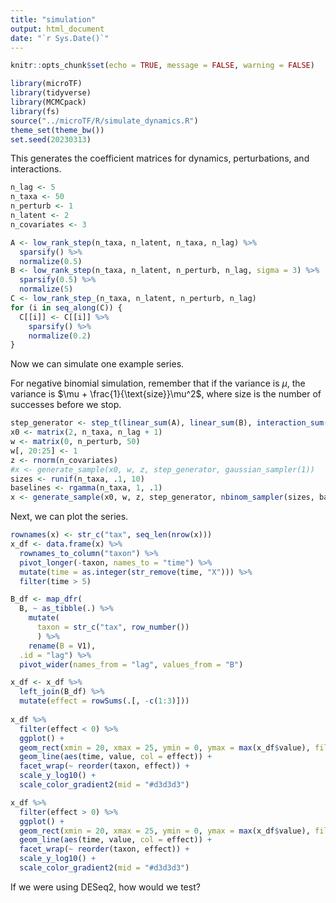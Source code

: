 ```yaml
---
title: "simulation"
output: html_document
date: "`r Sys.Date()`"
---
```


```r
knitr::opts_chunk$set(echo = TRUE, message = FALSE, warning = FALSE)
```

```r
library(microTF)
library(tidyverse)
library(MCMCpack)
library(fs)
source("../microTF/R/simulate_dynamics.R")
theme_set(theme_bw())
set.seed(20230313)
```

This generates the coefficient matrices for dynamics, perturbations, and
interactions.

```r
n_lag <- 5
n_taxa <- 50
n_perturb <- 1
n_latent <- 2
n_covariates <- 3

A <- low_rank_step(n_taxa, n_latent, n_taxa, n_lag) %>%
  sparsify() %>%
  normalize(0.5)
B <- low_rank_step(n_taxa, n_latent, n_perturb, n_lag, sigma = 3) %>%
  sparsify(0.5) %>%
  normalize(5)
C <- low_rank_step_(n_taxa, n_latent, n_perturb, n_lag)
for (i in seq_along(C)) {
  C[[i]] <- C[[i]] %>%
    sparsify() %>%
    normalize(0.2)
}
```

Now we can simulate one example series.

For negative binomial simulation, remember that if the variance is $\mu$, the
variance is $\mu + \frac{1}{\text{size}}\mu^2$, where $\text{size}$ is the
number of successes before we stop.

```r
step_generator <- step_t(linear_sum(A), linear_sum(B), interaction_sum(C))
x0 <- matrix(2, n_taxa, n_lag + 1)
w <- matrix(0, n_perturb, 50)
w[, 20:25] <- 1
z <- rnorm(n_covariates)
#x <- generate_sample(x0, w, z, step_generator, gaussian_sampler(1))
sizes <- runif(n_taxa, .1, 10)
baselines <- rgamma(n_taxa, 1, .1)
x <- generate_sample(x0, w, z, step_generator, nbinom_sampler(sizes, baselines))
```

Next, we can plot the series.

```r
rownames(x) <- str_c("tax", seq_len(nrow(x)))
x_df <- data.frame(x) %>%
  rownames_to_column("taxon") %>%
  pivot_longer(-taxon, names_to = "time") %>%
  mutate(time = as.integer(str_remove(time, "X"))) %>%
  filter(time > 5)

B_df <- map_dfr(
  B, ~ as_tibble(.) %>% 
    mutate(
      taxon = str_c("tax", row_number())
      ) %>%
    rename(B = V1),
  .id = "lag") %>%
  pivot_wider(names_from = "lag", values_from = "B")

x_df <- x_df %>%
  left_join(B_df) %>%
  mutate(effect = rowSums(.[, -c(1:3)]))
  
x_df %>%
  filter(effect < 0) %>%
  ggplot() +
  geom_rect(xmin = 20, xmax = 25, ymin = 0, ymax = max(x_df$value), fill = "#d3d3d3") +
  geom_line(aes(time, value, col = effect)) +
  facet_wrap(~ reorder(taxon, effect)) +
  scale_y_log10() +
  scale_color_gradient2(mid = "#d3d3d3")
```

```r
x_df %>%
  filter(effect > 0) %>%
  ggplot() +
  geom_rect(xmin = 20, xmax = 25, ymin = 0, ymax = max(x_df$value), fill = "#d3d3d3") +
  geom_line(aes(time, value, col = effect)) +
  facet_wrap(~ reorder(taxon, effect)) +
  scale_y_log10() +
  scale_color_gradient2(mid = "#d3d3d3")
```

If we were using DESeq2, how would we test?

```r

```

